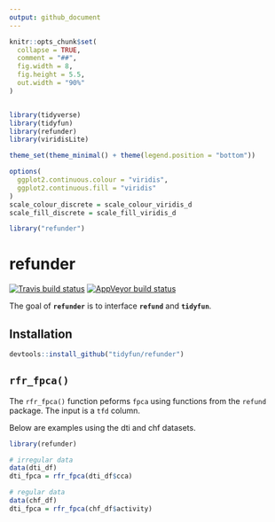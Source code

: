 ```yaml
---
output: github_document
---
```


<!-- README.md is generated from README.Rmd. Please edit that file -->

```r
knitr::opts_chunk$set(
  collapse = TRUE,
  comment = "##",
  fig.width = 8, 
  fig.height = 5.5,
  out.width = "90%"
)


library(tidyverse)
library(tidyfun)
library(refunder)
library(viridisLite)

theme_set(theme_minimal() + theme(legend.position = "bottom"))

options(
  ggplot2.continuous.colour = "viridis",
  ggplot2.continuous.fill = "viridis"
)
scale_colour_discrete = scale_colour_viridis_d
scale_fill_discrete = scale_fill_viridis_d

library("refunder")

```

# refunder

<!-- badges: start -->
[![Travis build status](https://travis-ci.org/tidyfun/refunder.svg?branch=master)](https://travis-ci.org/tidyfun/refunder)
[![AppVeyor build status](https://ci.appveyor.com/api/projects/status/github/tidyfun/refunder?branch=master&svg=true)](https://ci.appveyor.com/project/tidyfun/refunder)
<!-- badges: end -->

The goal of **`refunder`** is to interface **`refund`** and **`tidyfun`**.

## Installation

``` r
devtools::install_github("tidyfun/refunder")
```

## `rfr_fpca()`

The `rfr_fpca()` function peforms `fpca` using functions from the `refund` package. The input is a `tfd` column. 

Below are examples using the dti and chf datasets. 


```r

library(refunder)

# irregular data 
data(dti_df)
dti_fpca = rfr_fpca(dti_df$cca)

# regular data
data(chf_df)
dti_fpca = rfr_fpca(chf_df$activity)
```

